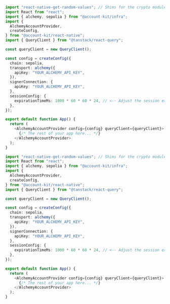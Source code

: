 ```ts twoslash _layout.tsx (Expo)
import "react-native-get-random-values"; // Shims for the crypto module
import React from "react";
import { alchemy, sepolia } from "@account-kit/infra";
import {
  AlchemyAccountProvider,
  createConfig,
} from "@account-kit/react-native";
import { QueryClient } from "@tanstack/react-query";

const queryClient = new QueryClient();

const config = createConfig({
  chain: sepolia,
  transport: alchemy({
    apiKey: "YOUR_ALCHEMY_API_KEY",
  }),
  signerConnection: {
    apiKey: "YOUR_ALCHEMY_API_KEY",
  },
  sessionConfig: {
    expirationTimeMs: 1000 * 60 * 60 * 24, // <-- Adjust the session expiration time as needed (currently 24 hours)
  },
});

export default function App() {
  return (
    <AlchemyAccountProvider config={config} queryClient={queryClient}>
      {/* The rest of your app here... */}
    </AlchemyAccountProvider>
  );
}
```

```ts twoslash App.tsx (Bare React Native)
import "react-native-get-random-values"; // Shims for the crypto module
import React from "react";
import { alchemy, sepolia } from "@account-kit/infra";
import {
  AlchemyAccountProvider,
  createConfig,
} from "@account-kit/react-native";
import { QueryClient } from "@tanstack/react-query";

const queryClient = new QueryClient();

const config = createConfig({
  chain: sepolia,
  transport: alchemy({
    apiKey: "YOUR_ALCHEMY_API_KEY",
  }),
  signerConnection: {
    apiKey: "YOUR_ALCHEMY_API_KEY",
  },
  sessionConfig: {
    expirationTimeMs: 1000 * 60 * 60 * 24, // <-- Adjust the session expiration time as needed (currently 24 hours)
  },
});

export default function App() {
  return (
    <AlchemyAccountProvider config={config} queryClient={queryClient}>
      {/* The rest of your app here... */}
    </AlchemyAccountProvider>
  );
}
```
